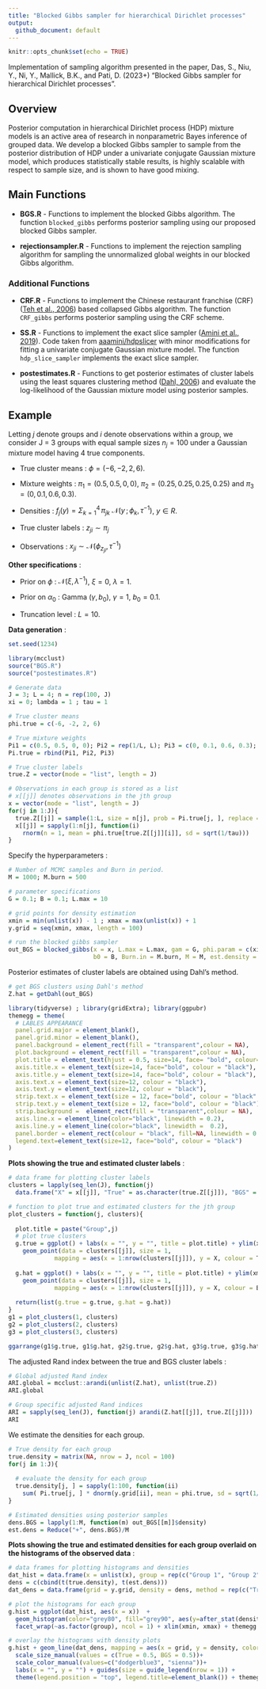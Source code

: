 ```yaml
---
title: "Blocked Gibbs sampler for hierarchical Dirichlet processes"
output: 
  github_document: default
---
```


```r
knitr::opts_chunk$set(echo = TRUE)
```

Implementation of sampling algorithm presented in the paper, Das, S., Niu, Y., Ni, Y., Mallick, B.K., and Pati, D. (2023+) "Blocked Gibbs sampler for hierarchical Dirichlet processes".

## Overview

Posterior computation in hierarchical Dirichlet process (HDP) mixture models is an active area of research in nonparametric Bayes inference of grouped data. We develop a blocked Gibbs sampler to sample from the posterior distribution of HDP under a univariate conjugate Gaussian mixture model, which produces statistically stable results, is highly scalable with respect to sample size, and is shown to have good mixing.

## Main Functions

-   **BGS.R** - Functions to implement the blocked Gibbs algorithm. The function `blocked_gibbs` performs posterior sampling using our proposed blocked Gibbs sampler.

-   **rejectionsampler.R** - Functions to implement the rejection sampling algorithm for sampling the unnormalized global weights in our blocked Gibbs algorithm.

### Additional Functions

-   **CRF.R** - Functions to implement the Chinese restaurant franchise (CRF) ([Teh et al., 2006](https://people.eecs.berkeley.edu/~jordan/papers/hdp.pdf)) based collapsed Gibbs algorithm. The function `CRF_gibbs` performs posterior sampling using the CRF scheme.

-   **SS.R** - Functions to implement the exact slice sampler ([Amini et al., 2019](https://arxiv.org/abs/1903.08829)). Code taken from [aaamini/hdpslicer](https://github.com/aaamini/hdpslicer/blob/master/hdp_inference.R) with minor modifications for fitting a univariate conjugate Gaussian mixture model. The function `hdp_slice_sampler` implements the exact slice sampler.

-   **postestimates.R** - Functions to get posterior estimates of cluster labels using the least squares clustering method ([Dahl, 2006](https://dahl.byu.edu/papers/dahl-2006.pdf)) and evaluate the log-likelihood of the Gaussian mixture model using posterior samples.

## Example

Letting $j$ denote groups and $i$ denote observations within a group, we consider J = 3 groups with equal sample sizes $n_j = 100$ under a Gaussian mixture model having 4 true components.

-   True cluster means : $\phi = (−6, −2, 2, 6)$.

-   Mixture weights : $\pi_1 = (0.5, 0.5, 0, 0)$, $\pi_2 = (0.25, 0.25, 0.25, 0.25)$ and $\pi_3 = (0, 0.1, 0.6, 0.3)$.

-   Densities : $f_j(y) = \Sigma_{k=1}^4 \, \pi_{jk} \ \mathcal{N}(y\,;\phi_k, \tau^{-1})$, $y \in R$.

-   True cluster labels : $z_{ji} \sim \pi_j$

-   Observations : $x_{ji} \sim \mathcal{N}(\phi_{z_{ji}}, \tau^{-1})$

**Other specifications** :

-   Prior on $\phi$ : $\mathcal{N}(\xi, \lambda^{-1})$, $\xi = 0$, $\lambda=1$.

-   Prior on $\alpha_0$ : Gamma $(\gamma, b_0)$, $\gamma = 1$, $b_0 = 0.1$.

-   Truncation level : $L=10$.

**Data generation** :
```r
set.seed(1234)
```


```r
library(mcclust)
source("BGS.R")
source("postestimates.R")

# Generate data 
J = 3; L = 4; n = rep(100, J)
xi = 0; lambda = 1 ; tau = 1

# True cluster means
phi.true = c(-6, -2, 2, 6)

# True mixture weights
Pi1 = c(0.5, 0.5, 0, 0); Pi2 = rep(1/L, L); Pi3 = c(0, 0.1, 0.6, 0.3);
Pi.true = rbind(Pi1, Pi2, Pi3)

# True cluster labels
true.Z = vector(mode = "list", length = J)

# Observations in each group is stored as a list
# x[[j]] denotes observations in the jth group
x = vector(mode = "list", length = J)
for(j in 1:J){
  true.Z[[j]] = sample(1:L, size = n[j], prob = Pi.true[j, ], replace = TRUE)
  x[[j]] = sapply(1:n[j], function(i) 
    rnorm(n = 1, mean = phi.true[true.Z[[j]][i]], sd = sqrt(1/tau)))
}
```

Specify the hyperparameters :

```r
# Number of MCMC samples and Burn in period.
M = 1000; M.burn = 500

# parameter specifications
G = 0.1; B = 0.1; L.max = 10

# grid points for density estimation
xmin = min(unlist(x)) - 1 ; xmax = max(unlist(x)) + 1
y.grid = seq(xmin, xmax, length = 100)

# run the blocked gibbs sampler
out_BGS = blocked_gibbs(x = x, L.max = L.max, gam = G, phi.param = c(xi, lambda, tau), 
                        b0 = B, Burn.in = M.burn, M = M, est.density = TRUE,y.grid = y.grid)
```

Posterior estimates of cluster labels are obtained using Dahl's method.

```r
# get BGS clusters using Dahl's method
Z.hat = getDahl(out_BGS)
```

```r
library(tidyverse) ; library(gridExtra); library(ggpubr)
themegg = theme(
  # LABLES APPEARANCE
  panel.grid.major = element_blank(), 
  panel.grid.minor = element_blank(),
  panel.background = element_rect(fill = "transparent",colour = NA),
  plot.background = element_rect(fill = "transparent",colour = NA),
  plot.title = element_text(hjust = 0.5, size=14, face= "bold", colour= "black" ),
  axis.title.x = element_text(size=14, face="bold", colour = "black"),    
  axis.title.y = element_text(size=14, face="bold", colour = "black"),    
  axis.text.x = element_text(size=12, colour = "black"), 
  axis.text.y = element_text(size=12, colour = "black"),
  strip.text.x = element_text(size = 12, face="bold", colour = "black" ),
  strip.text.y = element_text(size = 12, face="bold", colour = "black"),
  strip.background =  element_rect(fill = "transparent",colour = NA),
  axis.line.x = element_line(color="black", linewidth = 0.2),
  axis.line.y = element_line(color="black", linewidth =  0.2),
  panel.border = element_rect(colour = "black", fill=NA, linewidth = 0.2),
  legend.text=element_text(size=12, face="bold", colour = "black")
)
```

**Plots showing the true and estimated cluster labels** :

```r
# data frame for plotting cluster labels
clusters = lapply(seq_len(J), function(j) 
  data.frame("X" = x[[j]], "True" = as.character(true.Z[[j]]), "BGS" = as.character(Z.hat[[j]]) ))

# function to plot true and estimated clusters for the jth group
plot_clusters = function(j, clusters){
  
  plot.title = paste("Group",j)
  # plot true clusters
  g.true = ggplot() + labs(x = "", y = "", title = plot.title) + ylim(xmin, xmax) +
    geom_point(data = clusters[[j]], size = 1,
             mapping = aes(x = 1:nrow(clusters[[j]]), y = X, colour = True)) + themegg
  
  g.hat = ggplot() + labs(x = "", y = "", title = plot.title) + ylim(xmin, xmax) +
    geom_point(data = clusters[[j]], size = 1,
             mapping = aes(x = 1:nrow(clusters[[j]]), y = X, colour = BGS)) + themegg
  
  return(list(g.true = g.true, g.hat = g.hat))
}
g1 = plot_clusters(1, clusters)
g2 = plot_clusters(2, clusters)
g3 = plot_clusters(3, clusters)

ggarrange(g1$g.true, g1$g.hat, g2$g.true, g2$g.hat, g3$g.true, g3$g.hat, ncol=2, nrow = 3)
```

The adjusted Rand index between the true and BGS cluster labels :

```r
# Global adjusted Rand index
ARI.global = mcclust::arandi(unlist(Z.hat), unlist(true.Z))
ARI.global

# Group specific adjusted Rand indices
ARI = sapply(seq_len(J), function(j) arandi(Z.hat[[j]], true.Z[[j]]))
ARI
```

We estimate the densities for each group.

```r
# True density for each group
true.density = matrix(NA, nrow = J, ncol = 100)
for(j in 1:J){
  
  # evaluate the density for each group
  true.density[j, ] = sapply(1:100, function(ii) 
    sum( Pi.true[j, ] * dnorm(y.grid[ii], mean = phi.true, sd = sqrt(1/tau)) ))
}

# Estimated densities using posterior samples
dens.BGS = lapply(1:M, function(m) out_BGS[[m]]$density)
est.dens = Reduce("+", dens.BGS)/M
```

**Plots showing the true and estimated densities for each group overlaid on the histograms of the observed data** :

```r
# data frames for plotting histograms and densities
dat_hist = data.frame(x = unlist(x), group = rep(c("Group 1", "Group 2", "Group 3"), each = n[1]))
dens = c(cbind(t(true.density), t(est.dens)))
dat_dens = data.frame(grid = y.grid, density = dens, method = rep(c("True", "BGS"), each = 3*100), group = rep(c("Group 1", "Group 2", "Group 3"), each = 100, times = 2))

# plot the histograms for each group
g.hist = ggplot(dat_hist, aes(x = x))  +
  geom_histogram(color="grey80", fill="grey90", aes(y=after_stat(density)), bins = 20)+
  facet_wrap(~as.factor(group), ncol = 1) + xlim(xmin, xmax) + themegg

# overlay the histograms with density plots
g.hist + geom_line(dat_dens, mapping = aes(x = grid, y = density, color = method, size = method)) +
  scale_size_manual(values = c(True = 0.5, BGS = 0.5))+
  scale_color_manual(values=c("dodgerblue3", "sienna"))+ 
  labs(x = "", y = "") + guides(size = guide_legend(nrow = 1)) +
  theme(legend.position = "top", legend.title=element_blank()) + themegg
```
